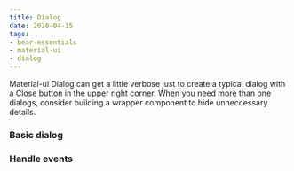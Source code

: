 ```yaml
---
title: Dialog
date: 2020-04-15
tags:
- bear-essentials
- material-ui
- dialog
---
```

Material-ui Dialog can get a little verbose just to create a typical dialog with a Close button in the upper right corner.  When you need more than one dialogs, consider building a wrapper component to hide unneccessary details.

<DialogSkeleton />

### Basic dialog
<DialogSimple/>


### Handle events
<DialogEvents/>


